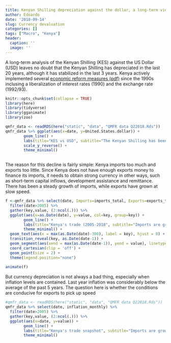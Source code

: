 ```yaml
---
title: Kenyan Shilling depreciation against the dollar, a long-term view
author: Edoardo
date: '2018-09-14'
slug: Currency devaluation
categories: []
tags: ["Macro", "Kenya"]
header:
  caption: ''
  image: ''
---
```


A long-term analysis of the Kenyan Shilling (KES) against the US Dollar (USD) leaves no doubt that the Kenyan Shilling has depreciated in the last 20 years, although it has stabilized in the last 3 years.  Kenya actively implemented several [economic reform measures (pdf)](https://aercafrica.org/wp-content/uploads/2018/07/rp109.pdf) since the 1990s inclusing a liberalization of interest rates (1990) and the exchange rate (1992/93).  

```r
knitr::opts_chunk$set(collapse = TRUE)
library(here)
library(tidyverse)
library(gganimate)
library(zoo)
```


```r
qmfr_data <- readRDS(here("static", "data", "QMFR data Q22018.Rds"))
qmfr_data %>% ggplot(aes(x=date, y=United.States.dollar)) +
        geom_line() +
        labs(title="KES vs USD", subtitle="The Kenyan Shilling has been decreasing in value, why?", y="KES per 1 USD" ) +
        scale_y_reverse() +
        theme_minimal()
        
```

The reason for this decline is fairly simple: Kenya imports too much and exports too little. Since Kenya does not have enough exports money to finance its imports, it needs to obtain strong currency in other ways, such as short-term capital inflows, development assistance and remittance. There has been a steady growth of imports, while exports have grown at slow speed.

```r

f <-qmfr_data %>% select(date, Imports=imports_total, Exports=exports_total, Balance=trade_balance) %>%
  filter(date>2005) %>%
  gather(key,value, (2:ncol(.))) %>%
  ggplot(aes(x=as.Date(date), y=value, col=key, group=key)) +
        geom_line() +
        labs(title="Kenya's trade (2005-2018", subtitle="Imports are growing at a faster rate than exports", y="KES bil", caption="Market prices", x="" )  +
        theme_minimal() +
  geom_text(aes(x = max(as.Date(date)-300), label = key), hjust = 0) + 
  transition_reveal(key, as.Date(date-1)) + 
  geom_segment(aes(xend = max(as.Date(date-1)), yend = value), linetype = 2, colour = 'grey') +
  coord_cartesian(clip = 'off') +
  geom_point(size = 2) +
  theme(legend.position="none")
  
animate(f)    
```

But currency depreciation is not always a bad thing, especially when inflation levels are contained. Last year inflation was considerably below the average of the past 5 years. The question here is whether the conditions are conducive for exports to pick up speed

```r
#qmfr_data <- readRDS(here("static", "data", "QMFR data Q22018.Rds"))
qmfr_data %>% select(date, inflation_monthly) %>%
  filter(date>2005) %>%
  gather(key,value, (2:ncol(.))) %>%
  ggplot(aes(x=date, y=value)) +
        geom_line() +
        labs(title="Kenya's trade snapshot", subtitle="Imports are growing, exports are stagnant", y="%", caption="Market prices" )  +
        theme_minimal()
  
        
```

